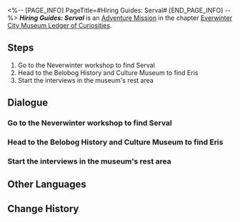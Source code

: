 <%-- [PAGE_INFO]
PageTitle=#Hiring Guides: Serval#
[END_PAGE_INFO] --%>
{{Stub|Dialogue, characters, and location(s)}}
{{Mission Infobox
|id            = 8001251
|title         = 
|image         = Mission Hiring Guides: Serval.png
|type          = Adventure
|event_name    = 
|chapter       = Everwinter City Museum Ledger of Curiosities
|requirements  = 
|summary       = The Belobog History and Culture Museum is about to open, but there is a shortage of guides. To ensure a smooth exhibition, Serval, the proprietress of the Neverwinter Workshop agrees to become a guide under Pela's persuasion.
|characters    = <!--characters that appear in this mission-->
|startLocation = <!--location as it intially appears on the mission screen-->
|world         = <!--i.e. Penacony-->
|area          = <!--i.e. A Child's Dream-->
|prev          = 
|next          = 
|exp           = 
|credits       = 
|stellarJade   = 
|other         = 
}}
'''''Hiring Guides: Serval''''' is an [[Adventure Mission]] in the chapter [[Everwinter City Museum Ledger of Curiosities]].

==Steps==
# Go to the Neverwinter workshop to find Serval
# Head to the Belobog History and Culture Museum to find Eris
# Start the interviews in the museum's rest area

<!--
==Gameplay Notes==

--><!--
==Trial Character==

-->
==Dialogue==
{{Stub Dialogue}}
===Go to the Neverwinter workshop to find Serval===
{{Mission Description|type=adventure|location=<!--to be added-->|The Belobog History and Culture Museum is about to open, but there is a great lack of guides. To rapidly fill up these positions and improve the visitor experience, Pela and Eris are inviting all Belobog citizens to apply for these positions.<br />This time they have their eye on the talented Serval. Head to the Neverwinter Workshop in their stead, and see whether Serval is interested in the position.}}
{{Dialogue Start}}
:{{tx}}
{{Dialogue End}}

===Head to the Belobog History and Culture Museum to find Eris===
{{Mission Description|type=adventure|location=<!--to be added-->|update|The Belobog History and Culture Museum is about to open, but there is a great lack of guides. To rapidly fill up these positions and improve the visitor experience, Pela and Eris are inviting all Belobog citizens to apply for these positions.<br />This time they have their eye on the talented Serval. Head to the Neverwinter Workshop in their stead, and see whether Serval is interested in the position.}}
{{Dialogue Start}}
:{{tx}}
{{Dialogue End}}

===Start the interviews in the museum's rest area===
{{Mission Description|type=adventure|location=<!--to be added-->|update|The Belobog History and Culture Museum is about to open, but there is a great lack of guides. To rapidly fill up these positions and improve the visitor experience, Pela and Eris are inviting all Belobog citizens to apply for these positions.<br />This time they have their eye on the talented Serval. Head to the Neverwinter Workshop in their stead, and see whether Serval is interested in the position.}}
{{Dialogue Start}}
:{{tx}}
{{Dialogue End}}

==Other Languages==
{{Other Languages
|en   = Hiring Guides: Serval
|zhs  = 导览员募集•希露瓦
|zht  = 導覽員募集•希露瓦
|ja   = ガイド募集・セーバル
|ko   = 안내원 모집•서벌
|es   = Reclutamiento de guías: Serval
|fr   = Recrutement de guides : Serval
|ru   = Наём экскурсоводов: Сервал
|th   = รับสมัครไกด์: Serval
|vi   = Tuyển Hướng Dẫn Viên: Serval
|de   = Museumsführer gesucht: Serval
|id   = Perekrutan Pemandu: Serval
|pt   = Recrutamento de Guias Turísticos: Serval
}}

==Change History==
{{Change History|1.1}}
